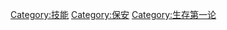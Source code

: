 {{Commonscat|Survival skills}}

[[Category:技能|Category:技能]]
[[Category:保安|Category:保安]]
[[Category:生存第一论|Category:生存第一论]]